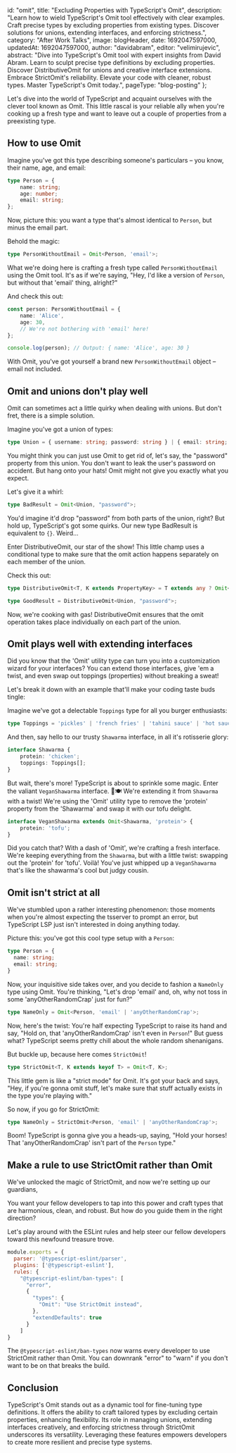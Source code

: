 
  id: "omit",
  title: "Excluding Properties with TypeScript's Omit",
  description:
    "Learn how to wield TypeScript's Omit tool effectively with clear examples. Craft precise types by excluding properties from existing types. Discover solutions for unions, extending interfaces, and enforcing strictness.",
  category: "After Work Talks",
  image: blogHeader,
  date: 1692047597000,
  updatedAt: 1692047597000,
  author: "davidabram",
  editor: "velimirujevic",
  abstract:
    "Dive into TypeScript's Omit tool with expert insights from David Abram. Learn to sculpt precise type definitions by excluding properties. Discover DistributiveOmit for unions and creative interface extensions. Embrace StrictOmit's reliability. Elevate your code with cleaner, robust types. Master TypeScript's Omit today.",
  pageType: "blog-posting"
};

Let's dive into the world of TypeScript and acquaint ourselves with the clever tool known as Omit. This little rascal is your reliable ally when you're cooking up a fresh type and want to leave out a couple of properties from a preexisting type.

<ContentTable tocData={props.toc} />

## How to use Omit

Imagine you've got this type describing someone's particulars – you know, their name, age, and email:

```typescript
type Person = {
    name: string;
    age: number;
    email: string;
};
```

Now, picture this: you want a type that's almost identical to `Person`, but minus the email part.

Behold the magic:

```typescript
type PersonWithoutEmail = Omit<Person, 'email'>;

```

What we're doing here is crafting a fresh type called `PersonWithoutEmail` using the Omit tool. It's as if we're saying, "Hey, I'd like a version of `Person`, but without that 'email' thing, alright?"

And check this out:

```typescript
const person: PersonWithoutEmail = {
    name: 'Alice',
    age: 30,
    // We're not bothering with 'email' here!
};

console.log(person); // Output: { name: 'Alice', age: 30 }
```

With Omit, you've got yourself a brand new `PersonWithoutEmail` object – email not included. 

## Omit and unions don't play well

Omit can sometimes act a little quirky when dealing with unions. But don't fret, there is a simple solution.

Imagine you've got a union of types:

```typescript
type Union = { username: string; password: string } | { email: string; }
```

You might think you can just use Omit to get rid of, let's say, the "password" property from this union. You don't want to leak the user's password on accident. But hang onto your hats! Omit might not give you exactly what you expect.

Let's give it a whirl:

```typescript
type BadResult = Omit<Union, "password">;
```

You'd imagine it'd drop "password" from both parts of the union, right? But hold up, TypeScript's got some quirks. Our new type BadResult is equivalent to `{}`. Weird...

Enter DistributiveOmit, our star of the show! This little champ uses a conditional type to make sure that the omit action happens separately on each member of the union.

Check this out:

```typescript
type DistributiveOmit<T, K extends PropertyKey> = T extends any ? Omit<T, K> : never;

type GoodResult = DistributiveOmit<Union, "password">;
```

Now, we're cooking with gas! DistributiveOmit ensures that the omit operation takes place individually on each part of the union.


## Omit plays well with extending interfaces

Did you know that the 'Omit' utility type can turn you into a customization wizard for your interfaces? You can extend those interfaces, give 'em a twist, and even swap out toppings (properties) without breaking a sweat!

Let's break it down with an example that'll make your coding taste buds tingle:

Imagine we've got a delectable `Toppings` type for all you burger enthusiasts:

```typescript
type Toppings = 'pickles' | 'french fries' | 'tahini sauce' | 'hot sauce' | 'not ketchup'; 
```

And then, say hello to our trusty `Shawarma` interface, in all it's rotisserie glory:

```typescript
interface Shawarma {
    protein: 'chicken';
    toppings: Toppings[];
}
```

But wait, there's more! TypeScript is about to sprinkle some magic. Enter the valiant `VeganShawarma` interface. 🌱🍽️ We're extending it from `Shawarma` with a twist! We're using the 'Omit' utility type to remove the 'protein' property from the 'Shawarma' and swap it with our tofu delight.

```typescript
interface VeganShawarma extends Omit<Shawarma, 'protein'> {
    protein: 'tofu';
}
```

Did you catch that? With a dash of 'Omit', we're crafting a fresh interface. We're keeping everything from the `Shawarma`, but with a little twist: swapping out the 'protein' for 'tofu'. Voilà! You've just whipped up a `VeganShawarma` that's like the shawarma's cool but judgy cousin.

## Omit isn't strict at all

We've stumbled upon a rather interesting phenomenon: those moments when you're almost expecting the tsserver to prompt an error, but TypeScript LSP just isn't interested in doing anything today.

Picture this: you've got this cool type setup with a `Person`:

```typescript
type Person = {
  name: string;
  email: string;
}
```

Now, your inquisitive side takes over, and you decide to fashion a `NameOnly` type using Omit. You're thinking, "Let's drop 'email' and, oh, why not toss in some 'anyOtherRandomCrap' just for fun?"

```typescript
type NameOnly = Omit<Person, 'email' | 'anyOtherRandomCrap'>;
```

Now, here's the twist: You're half expecting TypeScript to raise its hand and say, "Hold on, that 'anyOtherRandomCrap' isn't even in `Person`!" But guess what? TypeScript seems pretty chill about the whole random shenanigans. 

But buckle up, because here comes `StrictOmit`!

```typescript
type StrictOmit<T, K extends keyof T> = Omit<T, K>;
```

This little gem is like a "strict mode" for Omit. It's got your back and says, "Hey, if you're gonna omit stuff, let's make sure that stuff actually exists in the type you're playing with."

So now, if you go for StrictOmit:

```typescript
type NameOnly = StrictOmit<Person, 'email' | 'anyOtherRandomCrap'>;
```
Boom! TypeScript is gonna give you a heads-up, saying, "Hold your horses! That 'anyOtherRandomCrap' isn't part of the `Person` type."

## Make a rule to use StrictOmit rather than Omit

We've unlocked the magic of StrictOmit, and now we're setting up our guardians, 

You want your fellow developers to tap into this power and craft types that are harmonious, clean, and robust. But how do you guide them in the right direction? 

Let's play around with the ESLint rules and help steer our fellow developers toward this newfound treasure trove.

```javascript
module.exports = {
  parser: '@typescript-eslint/parser',
  plugins: ['@typescript-eslint'],
  rules: {
    "@typescript-eslint/ban-types": [
      "error",
      {
        "types": {
          "Omit": "Use StrictOmit instead",
        },
        "extendDefaults": true
      }
    ]
}
```

The `@typescript-eslint/ban-types` now warns every developer to use StrictOmit rather than Omit. You can downrank "error" to "warn" if you don't want to be on that breaks the build. 

## Conclusion

TypeScript's Omit stands out as a dynamic tool for fine-tuning type definitions. It offers the ability to craft tailored types by excluding certain properties, enhancing flexibility. Its role in managing unions, extending interfaces creatively, and enforcing strictness through StrictOmit underscores its versatility. Leveraging these features empowers developers to create more resilient and precise type systems.


